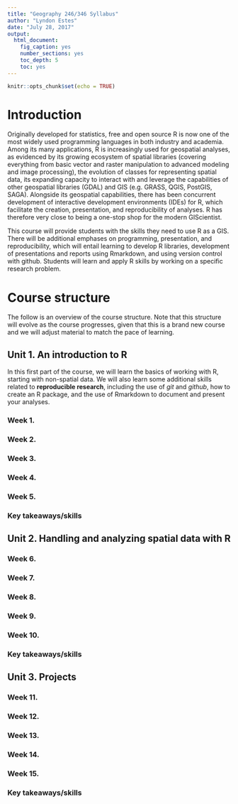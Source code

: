 ```yaml
---
title: "Geography 246/346 Syllabus"
author: "Lyndon Estes"
date: "July 28, 2017"
output: 
  html_document:
    fig_caption: yes
    number_sections: yes
    toc_depth: 5
    toc: yes
---
```


```r
knitr::opts_chunk$set(echo = TRUE)
```

# Introduction

Originally developed for statistics, free and open source R is now one of the most widely used programming languages in both industry and academia. Among its many applications, R is increasingly used for geospatial analyses, as evidenced by its growing ecosystem of spatial libraries (covering everything from basic vector and raster manipulation to advanced modeling and image processing), the evolution of classes for representing spatial data, its expanding capacity to interact with and leverage the capabilities of other geospatial libraries (GDAL) and GIS (e.g. GRASS, QGIS, PostGIS, SAGA).  Alongside its geospatial capabilities, there has been concurrent development of interactive development environments (IDEs) for R, which facilitate the creation, presentation, and reproducibility of analyses. R has therefore very close to being a one-stop shop for the modern GIScientist. 

This course will provide students with the skills they need to use R as a GIS. There will be additional emphases on programming, presentation, and reproducibility, which will entail learning to develop R libraries, development of presentations and reports using Rmarkdown, and using version control with github. Students will learn and apply R skills by working on a specific research problem. 

# Course structure
The follow is an overview of the course structure. Note that this structure will evolve as the course progresses, given that this is a brand new course and we will adjust material to match the pace of learning. 

## Unit 1. An introduction to R

In this first part of the course, we will learn the basics of working with R, starting with non-spatial data. We will also learn some additional skills  related to __reproducible research__, including the use of *git* and *github*, how to create an R package, and the use of Rmarkdown to document and present your analyses. 

### Week 1. 
### Week 2. 
### Week 3. 
### Week 4. 
### Week 5. 

### Key takeaways/skills


## Unit 2. Handling and analyzing spatial data with R
### Week 6.
### Week 7. 
### Week 8. 
### Week 9. 
### Week 10.
### Key takeaways/skills

## Unit 3. Projects
### Week 11. 
### Week 12. 
### Week 13. 
### Week 14. 
### Week 15. 
### Key takeaways/skills











